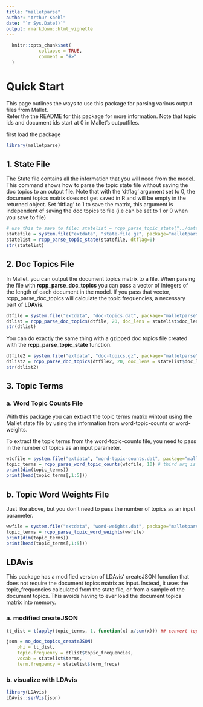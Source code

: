 ```yaml
---
title: "malletparse"
author: "Arthur Koehl"
date: "`r Sys.Date()`"
output: rmarkdown::html_vignette
---
```


```r
  knitr::opts_chunk$set(
			collapse = TRUE,
			comment = "#>"
  )
```

# Quick Start

This page outlines the ways to use this package for parsing various output files from Mallet.  
Refer the the README for this package for more information.
Note that topic ids and document ids start at 0 in Mallet's outputfiles.

first load the package
```r
library(malletparse)
```

## 1. State File

The State file contains all the information that you will need from the model.  
This command shows how to parse the topic state file without saving the doc topics to an output file. 
Note that with the 'dtflag' argument set to 0, the document topics matrix does not get saved in R and will be empty in the returned object.
Set 'dtflag' to 1 to save the matrix, this argument is independent of saving the doc topics to file (i.e can be set to 1 or 0 when you save to file)

```r
# use this to save to file: statelist = rcpp_parse_topic_state("../data/state-file.gz", dtflag=0, dtfile="../data/doc-topics.gz") 
statefile = system.file("extdata", "state-file.gz", package="malletparse")
statelist = rcpp_parse_topic_state(statefile, dtflag=0)
str(statelist)
```

## 2. Doc Topics File

In Mallet, you can output the document topics matrix to a file. 
When parsing the file with **rcpp_parse_doc_topics** you can pass a vector of integers of the length of each document in the model. 
If you pass that vector, rcpp_parse_doc_topics will calculate the topic frequencies, a necessary part of **LDAvis**.

```r
dtfile = system.file("extdata", "doc-topics.dat", package="malletparse")
dtlist = rcpp_parse_doc_topics(dtfile, 20, doc_lens = statelist$doc_lens) #second arg is number of documents to save for each topic
str(dtlist)
```

You can do exactly the same thing with a gzipped doc topics file created with the **rcpp_parse_topic_state** function.

```r
dtfile2 = system.file("extdata", "doc-topics.gz", package="malletparse")
dtlist2 = rcpp_parse_doc_topics(dtfile2, 20, doc_lens = statelist$doc_lens)
str(dtlist2)
```

## 3. Topic Terms

### a. Word Topic Counts File 

With this package you can extract the topic terms matrix wihtout using the Mallet state file by using the information from word-topic-counts or word-weights.  


To extract the topic terms from the word-topic-counts file, you need to pass in the number of topics as an input parameter.
```r
wtcfile = system.file("extdata", "word-topic-counts.dat", package="malletparse")
topic_terms = rcpp_parse_word_topic_counts(wtcfile, 10) # third arg is ntopics
print(dim(topic_terms))
print(head(topic_terms[,1:5]))
```

## b. Topic Word Weights File 

Just like above, but you don't need to pass the number of topics as an input parameter.
```r
wwfile = system.file("extdata", "word-weights.dat", package="malletparse")
topic_terms = rcpp_parse_topic_word_weights(wwfile)
print(dim(topic_terms))
print(head(topic_terms[,1:5]))
```

## LDAvis 

This package has a modified version of LDAvis' createJSON function that does not require the document topics matrix as input.
Instead, it uses the topic_frequencies calculated from the state file, or from a sample of the document topics.
This avoids having to ever load the document topics matrix into memory.

### a. modified createJSON
```r
tt_dist = t(apply(topic_terms, 1, function(x) x/sum(x))) ## convert topic terms count matrix to distribution

json = no_doc_topics_createJSON(
	phi = tt_dist, 
	topic.frequency = dtlist$topic_frequencies, 
	vocab = statelist$terms, 
	term.frequency = statelist$term_freqs)
```

### b. visualize with LDAvis
```r
library(LDAvis)
LDAvis::serVis(json)
```
